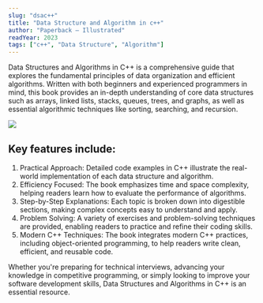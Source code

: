```yaml
---
slug: "dsac++"
title: "Data Structure and Algorithm in c++"
author: "Paperback – Illustrated"
readYear: 2023
tags: ["c++", "Data Structure", "Algorithm"]
---
```


Data Structures and Algorithms in C++ is a comprehensive guide that explores the fundamental principles of data organization and efficient algorithms. Written with both beginners and experienced programmers in mind, this book provides an in-depth understanding of core data structures such as arrays,
linked lists, stacks, queues, trees, and graphs, as well as essential algorithmic techniques like sorting, searching, and recursion.

![](/public/projects/dsac++.jpg)

## Key features include:

1. Practical Approach: Detailed code examples in C++ illustrate the real-world implementation of each data structure and algorithm.
2. Efficiency Focused: The book emphasizes time and space complexity, helping readers learn how to evaluate the performance of algorithms.
3. Step-by-Step Explanations: Each topic is broken down into digestible sections, making complex concepts easy to understand and apply.
4. Problem Solving: A variety of exercises and problem-solving techniques are provided, enabling readers to practice and refine their coding skills.
5. Modern C++ Techniques: The book integrates modern C++ practices, including object-oriented programming, to help readers write clean, efficient, and reusable code.

Whether you're preparing for technical interviews, advancing your knowledge in competitive programming, or simply looking to improve your software development skills, Data Structures and Algorithms in C++ is an essential resource.
